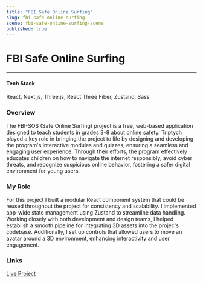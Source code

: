 ```yaml
---
title: "FBI Safe Online Surfing"
slug: fbi-safe-online-surfing
scene: fbi-safe-online-surfing-scene
published: true
---
```


<div className="flex flex-col w-full h-fit gap-y-16">
<div className="flex flex-col w-full min-h-[calc(75vh-var(--header-height))] justify-center">
<Container>

# FBI Safe Online Surfing

---

#### Tech Stack

React, Next.js, Three.js, React Three Fiber, Zustand, Sass

</Container>
</div>
<Container>

### Overview

The FBI-SOS (Safe Online Surfing) project is a free, web-based application designed to teach students in grades 3-8 about online safety. Triptych played a key role in bringing the project to life by designing and developing the program's interactive modules and quizzes, ensuring a seamless and engaging user experience. Through their efforts, the program effectively educates children on how to navigate the internet responsibly, avoid cyber threats, and recognize suspicious online behavior, fostering a safer digital environment for young users.

### My Role

For this project I built a modular React component system that could be reused throughout the project for consistency and scalability. I implemented app-wide state management using Zustand to streamline data handling. Working closely with both development and design teams, I helped establish a smooth pipeline for integrating 3D assets into the projec's codebase. Additionally, I set up controls that allowed users to move an avatar around a 3D environment, enhancing interactivity and user engagement.

### Links

[Live Project](https://sos.fbi.gov/en/)

</Container>
</div>
